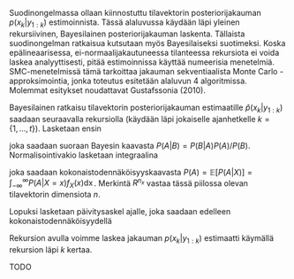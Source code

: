 \section{Bayesilainen suodin}

Suodinongelmassa ollaan kiinnostuttu tilavektorin posteriorijakauman $p(x_k|y_{1:k})$ estimoinnista. Tässä alaluvussa käydään läpi yleinen rekursiivinen, Bayesilainen posteriorijakauman laskenta. Tällaista suodinongelman ratkaisua kutsutaan myös Bayesilaiseksi suotimeksi. Koska epälineaarisessa, ei-normaalijakautuneessa tilanteessa rekursiota ei voida laskea analyyttisesti, pitää estimoinnissa käyttää numeerisia menetelmiä. SMC-menetelmissä tämä tarkoittaa jakauman sekventiaalista Monte Carlo -approksimointia, jonka toteutus esitetään alaluvun 4 algoritmissa. Molemmat esitykset noudattavat Gustafssonia (2010). 

Bayesilainen ratkaisu tilavektorin posteriorijakauman estimaatille $\hat{p}(x_k|y_{1:k})$ saadaan seuraavalla rekursiolla (käydään läpi jokaiselle ajanhetkelle $k=\{1,\ldots,t\}$). Lasketaan ensin

\begin{align}\label{bayes-paivitys}
p(x_k|y_{1:k}) = \frac{p(y_k|x_k)p(x_k|y_{1:k-1})}{p(y_k|y_{1:k-1})},
\end{align}

\noindent joka saadaan suoraan Bayesin kaavasta $P(A|B)=P(B|A)P(A)/P(B)$. Normalisointivakio lasketaan integraalina 

\begin{align}\label{bayes-normalisointi}
p(y_k|y_{1:k-1})=\int_{\mathbb{R}^{n_x}}p(y_k|x_k)p(x_k|y_{1:k-1})\mathop{dx_k},
\end{align}

\noindent joka saadaan kokonaistodennäköisyyskaavasta $P(A)=\mathbb{E}[P(A|X)]=\int_{-\infty}^{\infty}P(A|X=x)f_X(x)\mathop{dx}$. Merkintä ${R}^{n_x}$ vastaa tässä piilossa olevan tilavektorin dimensiota $n$.

Lopuksi lasketaan päivitysaskel ajalle, joka saadaan edelleen kokonaistodennäköisyydellä

\begin{align}\label{bayes-aikapaivitys}
p(x_{k+1}|y_{1:k})=\int_{\mathbb{R}^{n_x}}p(x_{k+1}|x_k)p(x_k|y_{1:k})\mathop{dx_k}.
\end{align}

\noindent Rekursion avulla voimme laskea jakauman $p(x_k|y_{1:k})$ estimaatti käymällä rekursion läpi $k$ kertaa.

\section{Kalman-suotimen ja hiukassuotimen yhteydestä ja eroista}

TODO